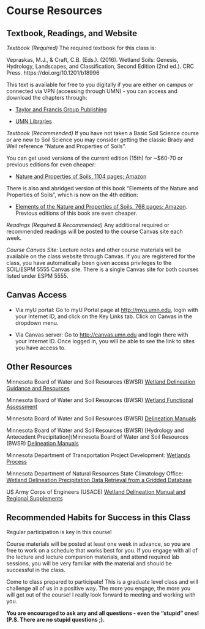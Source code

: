# Course Resources

## Textbook, Readings, and Website

*Textbook (Required)* The required textbook for this class is:

Vepraskas, M.J., & Craft, C.B. (Eds.). (2016). Wetland Soils: Genesis, Hydrology, Landscapes, and Classification, Second Edition (2nd ed.). CRC Press. https://doi.org/10.1201/b18996

This text is available for free to you digitally if you are either on campus or connected via VPN (accessing through UMN) - you can access and download the chapters through:

-  [Taylor and Francis Group Publishing](https://www.taylorfrancis.com/books/edit/10.1201/b18996/wetland-soils-michael-vepraskas-christopher-craft)

- [UMN Libraries](https://primo.lib.umn.edu/discovery/search?query=any,contains,wetland%20soils%20vepraskas&tab=Everything&search_scope=TwinCitiesCampus_and_CI&sortby=date_d&vid=01UMN_INST:TWINCITIES&facet=frbrgroupid,include,9080023117238733320&lang=en&offset=0)

*Textbook (Recommended)* If you have not taken a Basic Soil Science course or are new to Soil Science you may consider getting the classic Brady and Weil reference "Nature and Properties of Soils".

You can get used versions of the current edition (15th) for ~$60-70 or previous editions for even cheaper:

- [Nature and Properties of Soils, 1104 pages; Amazon](https://www.amazon.com/Nature-Properties-Soils-15th/dp/0133254488)

There is also and abridged version of this book "Elements of the Nature and Properties of Soils", which is now on the 4th edition:

- [Elements of the Nature and Properties of Soils, 768 pages; Amazon](https://www.amazon.com/Elements-Nature-Properties-Soils-4th/dp/0133254593). Previous editions of this book are even cheaper.


*Readings (Required & Recommended)* Any additional required or recommended readings will be posted to the course Canvas site each week.

*Course Canvas Site:* Lecture notes and other course materials will be available on the class website through Canvas. If you are registered for the class, you have automatically been given access privileges to the SOIL/ESPM 5555 Canvas site. There is a single Canvas site for both courses listed under ESPM 5555.

::: callout-tip
## Canvas Access

-   Via myU portal: Go to myU Portal page at <http://myu.umn.edu>, login with your Internet ID, and click on the Key Links tab. Click on Canvas in the dropdown menu.

-   Via Canvas server: Go to <http://canvas.umn.edu> and login there with your Internet ID. Once logged in, you will be able to see the link to sites you have access to.
:::

## Other Resources

Minnesota Board of Water and Soil Resources (BWSR) [Wetland Delineation Guidance and Resources](https://bwsr.state.mn.us/delineation-guidance-resources)

Minnesota Board of Water and Soil Resources (BWSR) [Wetland Functional Assessment](https://bwsr.state.mn.us/wetland-functional-assessment)

Minnesota Board of Water and Soil Resources (BWSR) [Delineation Manuals](https://bwsr.state.mn.us/delineation-manuals)

Minnesota Board of Water and Soil Resources (BWSR) [Hydrology and Antecedent Precipitation](Minnesota Board of Water and Soil Resources (BWSR) [Delineation Manuals](https://bwsr.state.mn.us/delineation-manuals)

Minnesota Department of Transportation Project Development: [Wetlands Process](https://www.dot.state.mn.us/project-development/subject-guidance/wetlands/process.html)

Minnesota Department of Natural Resources State Climatology Office: [Wetland Delineation Precipitation Data Retrieval from a Gridded Database](https://climateapps.dnr.state.mn.us/gridded_data/precip/wetland/wetland.asp)

US Army Corps of Engineers (USACE) [Wetland Delineation Manual and Regional Supplements](https://www.usace.army.mil/Missions/Civil-Works/Regulatory-Program-and-Permits/reg_supp/)

## Recommended Habits for Success in this Class

Regular participation is key in this course! 

Course materials will be posted at least one week in advance, so you are free to work on a schedule that works best for you. If you engage with all of the lecture and lecture companion materials, and attend required lab sessions, you will be very familiar with the material and should be successful in the class. 

Come to class prepared to participate! This is a graduate level class and will challenge all of us in a positive way. The more you engage, the more you will get out of the course! I really look forward to meeting and working with you. 

**You are encouraged to ask any and all questions - even the "stupid" ones! (P.S. There are no stupid questions ;).**
